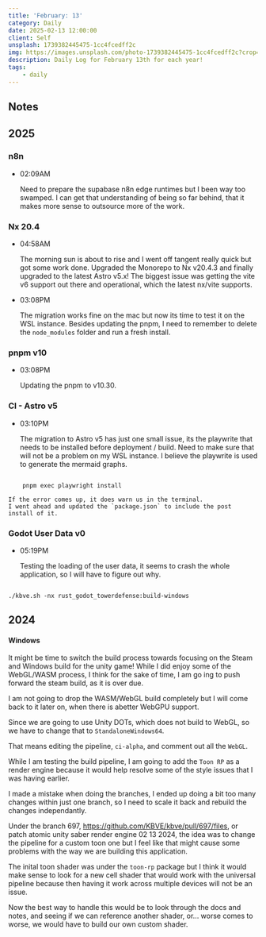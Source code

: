```yaml
---
title: 'February: 13'
category: Daily
date: 2025-02-13 12:00:00
client: Self
unsplash: 1739382445475-1cc4fcedff2c
img: https://images.unsplash.com/photo-1739382445475-1cc4fcedff2c?crop=entropy&cs=srgb&fm=jpg&ixid=MnwzNjM5Nzd8MHwxfHJhbmRvbXx8fHx8fHx8fDE2ODE3NDg2ODY&ixlib=rb-4.0.3&q=85
description: Daily Log for February 13th for each year!
tags:
    - daily
---
```



<Adsense />

## Notes

## 2025

### n8n

-   02:09AM

    Need to prepare the supabase n8n edge runtimes but I been way too swamped.
    I can get that understanding of being so far behind, that it makes more sense to outsource more of the work.

### Nx 20.4

-   04:58AM

    The morning sun is about to rise and I went off tangent really quick but got some work done.
    Upgraded the Monorepo to Nx v20.4.3 and finally upgraded to the latest Astro v5.x!
    The biggest issue was getting the vite v6 support out there and operational, which the latest nx/vite supports.

-   03:08PM

    The migration works fine on the mac but now its time to test it on the WSL instance.
    Besides updating the pnpm, I need to remember to delete the `node_modules` folder and run a fresh install.

### pnpm v10

-   03:08PM

    Updating the pnpm to v10.30.

### CI - Astro v5

-   03:10PM

    The migration to Astro v5 has just one small issue, its the playwrite that needs to be installed before deployment / build.
    Need to make sure that will not be a problem on my WSL instance.
    I believe the playwrite is used to generate the mermaid graphs.

```shell 

    pnpm exec playwright install

```

    If the error comes up, it does warn us in the terminal.
    I went ahead and updated the `package.json` to include the post install of it.

### Godot User Data v0

-   05:19PM

    Testing the loading of the user data, it seems to crash the whole application, so I will have to figure out why.

```shell

./kbve.sh -nx rust_godot_towerdefense:build-windows

```

## 2024

#### Windows

It might be time to switch the build process towards focusing on the Steam and Windows build for the unity game!
While I did enjoy some of the WebGL/WASM process, I think for the sake of time, I am go ing to push forward the steam build, as it is over due.

I am not going to drop the WASM/WebGL build completely but I will come back to it later on, when there is abetter WebGPU support.

Since we are going to use Unity DOTs, which does not build to WebGL, so we have to change that to `StandaloneWindows64`.

That means editing the pipeline, `ci-alpha`, and comment out all the `WebGL`.

While I am testing the build pipeline, I am going to add the `Toon RP` as a render engine because it would help resolve some of the style issues that I was having earlier.

I made a mistake when doing the branches, I ended up doing a bit too many changes within just one branch, so I need to scale it back and rebuild the changes independantly.

Under the branch 697, https://github.com/KBVE/kbve/pull/697/files, or patch atomic unity saber render engine 02 13 2024, the idea was to change the pipeline for a custom toon one but I feel like that might cause some problems with the way we are building this application.

The inital toon shader was under the `toon-rp` package but I think it would make sense to look for a new cell shader that would work with the universal pipeline because then having it work across multiple devices will not be an issue.

Now the best way to handle this would be to look through the docs and notes, and seeing if we can reference another shader, or... worse comes to worse, we would have to build our own custom shader.

